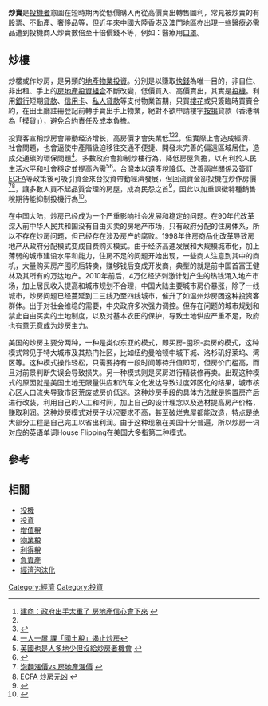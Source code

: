 {{多個問題|
{{Expand |time=2009-12-10T10:21:56+00:00 }}
{{Expert|time=2015-12-14T03:45:33+00:00}}
{{refimprove|time=2017-04-22T19:15:00+00:00}}
}}
'''炒賣'''是[[投機者|投機者]]意圖在短時期內從低價購入再從高價賣出轉售圖利，常見被炒賣的有[[股票|股票]]、[[不動產|不動產]]、[[奢侈品|奢侈品]]等，但近年來中國大陸香港及澳門地區亦出現一些醫療必需品遭到投機商人炒賣數倍至十倍價錢不等，例如：醫療用[[口罩|口罩]]。

==炒樓==
{{main|炒樓}}
炒樓或作炒房，是另類的[[地產|地產]][[物業投資|物業投資]]。分別是以賺取[[快錢|快錢]]為唯一目的，非自住、非出租、手上的[[房地產|房地產]][[投資組合|投資組合]]不斷改變，低價買入、高價賣出，其實是[[投機|投機]]。利用[[銀行|銀行]]短期[[貸款|貸款]]、[[信用卡|信用卡]]、[[私人貸款|私人貸款]]等支付物業首期，只買[[樓花|樓花]]或只簽臨時買賣合約，在田土廳註冊登記前轉手賣出手上物業，絕對不欲申請樓宇[[按揭|按揭]]貸款（香港稱為「[[摸貨|摸貨]]」），避免合約責任及成本負擔。

{{Fact|在香港著名以炒樓為業的「成功人士」，被[[香港地產|香港地產]]界（包括: [[地產代理|地產經紀]]、地產版[[傳媒|傳媒]]、[[地產發展商|地產發展商]]等）稱為「摸王」。 例如有“神童輝”之稱的[[羅兆輝|羅兆輝]]，故事發人深省。|time=2017-04-22T19:13:57+00:00}}

投資客宣稱炒房會帶動经济增长，高房價才會失業低<ref name="#1">[http://tw.news.yahoo.com/article/url/d/a/110225/2/2n20j.html 建商：政府出手太重了 房地產信心會下來] {{webarchive|url=https://web.archive.org/web/20110302201456/http://tw.news.yahoo.com/article/url/d/a/110225/2/2n20j.html |date=2011-03-02 }}</ref><ref name="#1"/><ref>{{Cite web |url=http://mag.chinatimes.com/mag-cnt.aspx?artid=5838 |title=房價高，失業率才會低！ |access-date=2011-05-25 |archive-url=https://web.archive.org/web/20131014202739/http://mag.chinatimes.com/mag-cnt.aspx?artid=5838 |archive-date=2013-10-14 |dead-url=yes }}</ref>，但實際上會造成經濟、社會問題，也會逼使中產階級迫移往交通不便捷、開發未完善的偏遠區域居住，造成交通碳的環保問題<ref>[http://udn.com/NEWS/OPINION/X1/6178554.shtml 一人一屋 課「國土稅」遏止炒房]</ref>。多數政府會抑制炒樓行為，降低房屋負擔，以有利於人民生活水平和社會穩定並提高內需<ref>[http://news.cnyes.com/Content/20110218/KDV1NX0A0GLSU.shtmlml 英國也是人多地少但沒給炒房者機會] {{webarchive|url=https://web.archive.org/web/20130802045524/http://news.cnyes.com/Content/20110218/KDV1NX0A0GLSU.shtmlml |date=2013-08-02 }}</ref><ref>{{Cite web |url=http://tw.nextmedia.com/applenews/article/art_id/32875922/IssueID/20101011 |title=德國打房手段完善 |access-date=2011-05-25 |archive-url=https://web.archive.org/web/20110302115747/http://tw.nextmedia.com/applenews/article/art_id/32875922/IssueID/20101011 |archive-date=2011-03-02 |dead-url=yes }}</ref>。台灣本以遺產稅降低、改善[[兩岸關係|兩岸關係]]及簽訂[[ECFA|ECFA]]等政策後可吸引資金來台投資帶動經濟發展，但回流資金卻投機在炒作房價<ref>[http://udn.com/NEWS/OPINION/OPI1/6158382.shtml 泡麵漲價vs.房地產漲價] {{webarchive|url=https://web.archive.org/web/20110220002302/http://udn.com/NEWS/OPINION/OPI1/6158382.shtml |date=2011-02-20 }}</ref><ref>[http://www.libertytimes.com.tw/2010/new/mar/27/today-o4.htm ECFA 炒房元凶] {{webarchive|url=https://web.archive.org/web/20131019175104/http://www.libertytimes.com.tw/2010/new/mar/27/today-o4.htm |date=2013-10-19 }}</ref>，讓多數人買不起品質合理的房屋，成為民怨之首<ref>{{Cite web |url=http://mypaper.pchome.com.tw/jesse9645/post/1320773303 |title=房市／86%民眾認為房價不合理　大台北不合理比例高達93% |access-date=2011-05-25 |archive-date=2020-08-20 |archive-url=https://web.archive.org/web/20200820195102/http://mypaper.pchome.com.tw/jesse9645/post/1320773303 |dead-url=no }}</ref>，因此以加重課徵特種銷售稅期待能抑制投機行為<ref>{{Cite web |url=http://n.yam.com/chinatimes/fn/201012/20101210759191.html |title=打炒房出大招！ 重稅抑制投資客  |access-date=2011-05-25 |archive-date=2010-12-13 |archive-url=https://web.archive.org/web/20101213080452/http://n.yam.com/chinatimes/fn/201012/20101210759191.html |dead-url=no }}</ref>。

在中国大陆，炒房已经成为一个严重影响社会发展和稳定的问题。在90年代改革深入前中华人民共和国没有自由买卖的房地产市场，只有政府分配的住房体系，所以不存在炒房问题，但已经存在涉及房产的腐败。1998年住房商品化改革导致房地产从政府分配模式变成自费购买模式。由于经济高速发展和大规模城市化，加上薄弱的城市建设水平和能力，住房不足的问题开始出现，一些商人注意到其中的商机，大量购买房产囤积后转卖，赚够钱后变成开发商，典型的就是前中国首富王健林及其所有的万达地产。2010年前后，4万亿经济刺激计划产生的热钱涌入地产市场，加上居民收入提高和城市规划不合理，中国大陆主要城市房价暴涨，除了一线城市，炒房问题已经蔓延到二三线乃至四线城市，催升了如温州炒房团这种投资客群体。出于对社会维稳的需要，中央政府多次强力调控。但存在问题的城市规划和禁止自由买卖的土地制度，以及对基本农田的保护，导致土地供应严重不足，政府也有意无意成为炒房主力。

美国的炒房主要分两种，一种是类似东亚的模式，即买房-囤积-卖房的模式，这种模式常见于特大城市及其热门社区，比如纽约曼哈顿中城下城、洛杉矶好莱坞、湾区等。这种模式操作轻松，只需要持有一段时间等待升值即可，但房价门槛高，而且对前景判断失误会导致损失。另一种模式则是买房进行精装修再卖。出现这种模式的原因就是美国土地无限量供应和汽车文化发达导致过度郊区化的结果，城市核心区人口流失导致市区荒废或房价低迷。这种炒房手段的具体方法就是购置房产后进行改装，利用自己的人工和时间，加上自己的设计理念以及选材提高房产价格，赚取利润。这种炒房模式对房子状况要求不高，甚至破烂鬼屋都能改造，特点是绝大部分工程是自己完工以省出利润。由于这种现象在美国十分普遍，所以炒房一词对应的英语单词House Flipping在美国大多指第二种模式。

==參考==
<div class="references-small">
<references/>
</div>

== 相關 ==
*[[投機|投機]]
* [[投資|投資]]
* [[增值稅|增值稅]]
* [[物業稅|物業稅]]
* [[利得稅|利得稅]]
* [[負資產|負資產]]
* [[經濟泡沫|經濟泡沫化]]
[[Category:經濟|Category:經濟]]
[[Category:投資|Category:投資]]